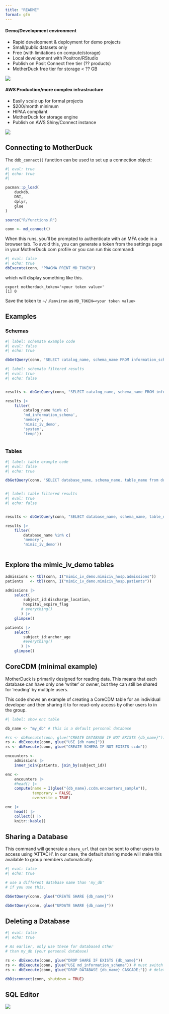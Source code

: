 ```yaml
---
title: "README"
format: gfm
---
```



#### Demo/Development environment 

- Rapid development & deployment for demo projects
- Small/public datasets only
- Free (with limitations on compute/storage)
- Local development with Positron/RStudio
- Publish on Posit Connect free tier (?? products)
- MotherDuck free tier for storage < ?? GB


![](figs/Tribytics_free_architecture.png)


#### AWS Production/more complex infrastructure

- Easily scale up for formal projects
- $200/month minimum
- HIPAA compliant
- MotherDuck for storage engine
- Publish on AWS Shiny/Connect instance

![](figs/Tribytics_AWS_architecture.png)

## Connecting to MotherDuck

The `ddb_connect()` function can be used to set up a connection object: 

```r
#| eval: true
#| echo: true
#| 

pacman::p_load(
    duckdb,
    DBI,
    dplyr,
    glue
)

source("R/functions.R")

conn <- md_connect() 

```

When this runs, you'll be prompted to authenticate with an MFA code in a browser tab. To avoid this, you can generate a token from the settings page in your MotherDuck.com profile or you can run this command: 


```r
#| eval: false
#| echo: true
dbExecute(conn, "PRAGMA PRINT_MD_TOKEN")
```
which will display something like this. 

```
export motherduck_token='<your token value>'
[1] 0  
```

Save the token to `~/.Renviron` as `MD_TOKEN=<your token value>`

## Examples 

### Schemas 


```r
#| label: schemata example code
#| eval: false
#| echo: true

dbGetQuery(conn, "SELECT catalog_name, schema_name FROM information_schema.schemata;")

```


```r
#| label: schemata filtered results
#| eval: true
#| echo: false


results <- dbGetQuery(conn, "SELECT catalog_name, schema_name FROM information_schema.schemata;")

results |> 
    filter(
        catalog_name %in% c(
        'md_information_schema', 
        'memory', 
        'mimic_iv_demo',
        'system', 
        'temp'))
        
```




### Tables 


```r
#| label: table example code
#| eval: false
#| echo: true

dbGetQuery(conn, "SELECT database_name, schema_name, table_name from duckdb_tables();")



```



```r
#| label: table filtered results
#| eval: true
#| echo: false


results <- dbGetQuery(conn, "SELECT database_name, schema_name, table_name from duckdb_tables();")

results |> 
    filter(
        database_name %in% c(
        'memory', 
        'mimic_iv_demo'))
        
```




## Explore the mimic_iv_demo tables


```r

admissions <- tbl(conn, I("mimic_iv_demo.mimiciv_hosp.admissions"))
patients   <- tbl(conn, I("mimic_iv_demo.mimiciv_hosp.patients"))

admissions |> 
    select(
        subject_id:discharge_location,
        hospital_expire_flag
       # everything()
       ) |> 
    glimpse()

```

```r
patients |> 
    select(
        subject_id:anchor_age
        #everything()
       ) |> 
    glimpse()

```

## CoreCDM (minimal example)

MotherDuck is primarily designed for reading data. This means that each database can have only one 'writer' or owner, but they can still be shared for 'reading' by multiple users.

This code shows an example of creating a CoreCDM table for an individual developer and then sharing it to for read-only access by other users to in the group.

```r
#| label: show enc table 

db_name <- "my_db" # this is a default personal database

#rs <- dbExecute(conn, glue("CREATE DATABASE IF NOT EXISTS {db_name}"))
rs <- dbExecute(conn, glue("USE {db_name}"))
rs <- dbExecute(conn, glue("CREATE SCHEMA IF NOT EXISTS ccdm"))

encounters <- 
    admissions |> 
    inner_join(patients, join_by(subject_id))

enc <- 
    encounters |> 
    #head() |>
    compute(name = I(glue("{db_name}.ccdm.encounters_sample")), 
            temporary = FALSE, 
            overwrite = TRUE)

enc |> 
    head() |>
    collect() |> 
    knitr::kable()

```




## Sharing a Database

This command will generate a `share_url` that can be sent to other users to access using 'ATTACH'. In our case, the default sharing mode will make this available to group members automatically. 

```r
#| eval: false
#| echo: true

# use a different database name than 'my_db' 
# if you use this.

dbGetQuery(conn, glue("CREATE SHARE {db_name}"))

dbGetQuery(conn, glue("UPDATE SHARE {db_name}"))

```


## Deleting a Database

```r
#| eval: false 
#| echo: true

# As earlier, only use these for databased other 
# than my_db (your personal database)

rs <- dbExecute(conn, glue("DROP SHARE IF EXISTS {db_name}"))
rs <- dbExecute(conn, glue("USE md_information_schema")) # must switch to a different database first
rs <- dbExecute(conn, glue("DROP DATABASE {db_name} CASCADE;")) # deletes all schemas & tables

```

```r
dbDisconnect(conn, shutdown = TRUE)

```


## SQL Editor 


![](figs/Tribytics_MD_DBeaver.png)


